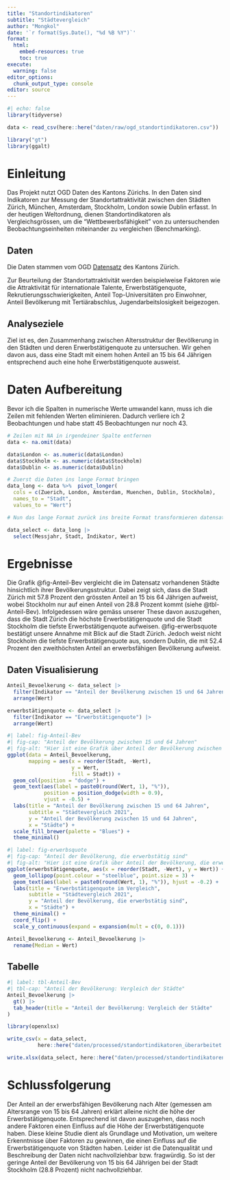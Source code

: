 ```yaml
---
title: "Standortindikatoren"
subtitle: "Städtevergleich"
author: "Mongkol"
date: '`r format(Sys.Date(), "%d %B %Y")`' 
format:
  html:
    embed-resources: true
    toc: true
execute:
  warning: false
editor_options: 
  chunk_output_type: console
editor: source
---
```


```r
#| echo: false
library(tidyverse)
```

```r
data <- read_csv(here::here("daten/raw/ogd_standortindikatoren.csv"))
```

```r
library("gt")
library(ggalt)
```

# Einleitung

Das Projekt nutzt OGD Daten des Kantons Zürichs. In den Daten sind Indikatoren zur Messung der Standortattraktivität zwischen den Städten Zürich, München, Amsterdam, Stockholm, London sowie Dublin erfasst. In der heutigen Weltordnung, dienen Standortindikatoren als Vergleichsgrössen, um die "Wettbewerbsfähigkeit" von zu untersuchenden Beobachtungseinheiten miteinander zu vergleichen (Benchmarking). 

## Daten
Die Daten stammen vom OGD [Datensatz](https://www.zh.ch/de/politik-staat/statistik-daten/datenkatalog.html#/datasets/2423@awi-kanton-zuerich) des Kantons Zürich. 

Zur Beurteilung der Standortattraktivität werden beispielweise Faktoren wie die Attraktivität für internationale Talente, Erwerbstätigenquote, Rekrutierungsschwierigkeiten, Anteil Top-Universitäten pro Einwohner, Anteil Bevölkerung mit Tertiärabschlus, Jugendarbeitslosigkeit beigezogen.

## Analyseziele
Ziel ist es, den Zusammenhang zwischen Altersstruktur der Bevölkerung in den Städten und deren Erwerbstätigenquote zu untersuchen. Wir gehen davon aus, dass eine Stadt mit einem hohen Anteil an 15 bis 64 Jährigen entsprechend auch eine hohe Erwerbstätigenquote ausweist. 

# Daten Aufbereitung

Bevor ich die Spalten in numerische Werte umwandel kann, muss ich die Zeilen mit fehlenden Werten eliminieren. Dadurch verliere ich 2 Beobachtungen und habe statt 45 Beobachtungen nur noch 43.

```r
# Zeilen mit NA in irgendeiner Spalte entfernen
data <- na.omit(data)
```

```r
data$London <- as.numeric(data$London)
data$Stockholm <- as.numeric(data$Stockholm)
data$Dublin <- as.numeric(data$Dublin)
```

```r
# Zuerst die Daten ins lange Format bringen
data_long <- data %>%  pivot_longer(
  cols = c(Zuerich, London, Amsterdam, Muenchen, Dublin, Stockholm),                
  names_to = "Stadt",                
  values_to = "Wert")

# Nun das lange Format zurück ins breite Format transformieren datensatz_wide <- datensatz_long %>%  pivot_wider(names_from = Indikatoren, values_from = Wert)
```

```r
data_select <- data_long |> 
  select(Messjahr, Stadt, Indikator, Wert)
```

# Ergebnisse
Die Grafik @fig-Anteil-Bev vergleicht die im Datensatz vorhandenen Städte hinsichtlich ihrer Bevölkerungsstruktur. Dabei zeigt sich, dass die Stadt Zürich mit 57.8 Prozent den grössten Anteil an 15 bis 64 Jährigen aufweist, wobei Stockholm nur auf einen Anteil von 28.8 Prozent kommt (siehe @tbl-Anteil-Bev). Infolgedessen wäre gemäss unserer These davon auszugehen, dass die Stadt Zürich die höchste Erwerbstätigenquote und die Stadt Stockholm die tiefste Erwerbstätigenquote aufweisen. @fig-erwerbsquote bestätigt unsere Annahme mit Blick auf die Stadt Zürich. Jedoch weist nicht Stockholm die tiefste Erwerbstätigenquote aus, sondern Dublin, die mit 52.4 Prozent den zweithöchsten Anteil an erwerbsfähigen Bevölkerung aufweist.  

## Daten Visualisierung

```r
Anteil_Bevoelkerung <- data_select |> 
  filter(Indikator == "Anteil der Bevölkerung zwischen 15 und 64 Jahren") |> 
  arrange(Wert)

erwerbstätigenquote <- data_select |> 
  filter(Indikator == "Erwerbstätigenquote") |> 
  arrange(Wert)
```

```r
#| label: fig-Anteil-Bev
#| fig-cap: "Anteil der Bevölkerung zwischen 15 und 64 Jahren"
#| fig-alt: "Hier ist eine Grafik über Anteil der Bevölkerung zwischen 15 und 64 Jahren"
ggplot(data = Anteil_Bevoelkerung,
       mapping = aes(x = reorder(Stadt, -Wert),
                     y = Wert,
                     fill = Stadt)) +
  geom_col(position = "dodge") +
  geom_text(aes(label = paste0(round(Wert, 1), "%")), 
            position = position_dodge(width = 0.9),
            vjust = -0.5) +
  labs(title = "Anteil der Bevölkerung zwischen 15 und 64 Jahren",
       subtitle = "Städtevergleich 2021",
       y = "Anteil der Bevölkerung zwischen 15 und 64 Jahren", 
       x = "Städte") +
  scale_fill_brewer(palette = "Blues") +
  theme_minimal()
```

```r
#| label: fig-erwerbsquote
#| fig-cap: "Anteil der Bevölkerung, die erwerbstätig sind"
#| fig-alt: "Hier ist eine Grafik über Anteil der Bevölkerung, die erwerbstätig sind"
ggplot(erwerbstätigenquote, aes(x = reorder(Stadt, -Wert), y = Wert)) +
  geom_lollipop(point.colour = "steelblue", point.size = 3) +
  geom_text(aes(label = paste0(round(Wert, 1), "%")), hjust = -0.2) +
  labs(title = "Erwerbstätigenquote im Vergleich",
       subtitle = "Städtevergleich 2021",
       y = "Anteil der Bevölkerung, die erwerbstätig sind", 
       x = "Städte") +
  theme_minimal() +
  coord_flip() +
  scale_y_continuous(expand = expansion(mult = c(0, 0.1)))
```

```r
Anteil_Bevoelkerung <- Anteil_Bevoelkerung |> 
  rename(Median = Wert)
```

## Tabelle

```r
#| label: tbl-Anteil-Bev
#| tbl-cap: "Anteil der Bevölkerung: Vergleich der Städte"
Anteil_Bevoelkerung |> 
  gt() |>   
  tab_header(title = "Anteil der Bevölkerung: Vergleich der Städte"
)
```

```r
library(openxlsx)

write_csv(x = data_select, 
          here::here("daten/processed/standortindikatoren_überarbeitet.csv"))

write.xlsx(data_select, here::here("daten/processed/standortindikatoren.xlsx"))
```

# Schlussfolgerung
Der Anteil an der erwerbsfähigen Bevölkerung nach Alter (gemessen am Altersrange von 15 bis 64 Jahren) erklärt alleine nicht die höhe der Erwerbstätigenquote. Entsprechend ist davon auszugehen, dass noch andere Faktoren einen Einfluss auf die Höhe der Erwerbstätigenquote haben. Diese kleine Studie dient als Grundlage und Motivation, um weitere Erkenntnisse über Faktoren zu gewinnen, die einen Einfluss auf die Erwerbstätigenquote von Städten haben. Leider ist die Datenqualität und Beschreibung der Daten nicht nachvollziehbar bzw. fragwürdig. So ist der geringe Anteil der Bevölkerung von 15 bis 64 Jährigen bei der Stadt Stockholm (28.8 Prozent) nicht nachvollziehbar.


